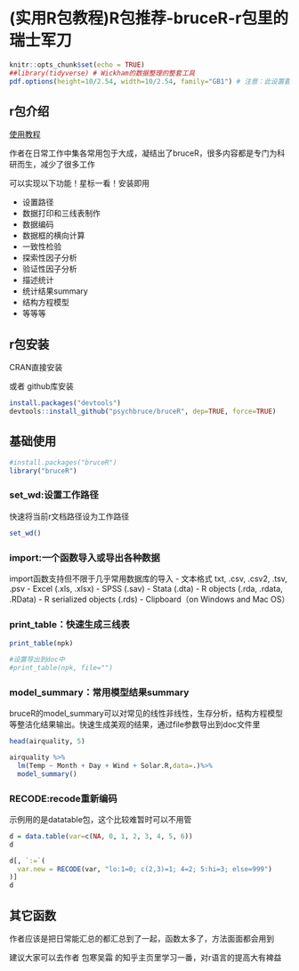 # (实用R包教程)R包推荐-bruceR-r包里的瑞士军刀{-}

```r
knitr::opts_chunk$set(echo = TRUE)
##library(tidyverse) # Wickham的数据整理的整套工具
pdf.options(height=10/2.54, width=10/2.54, family="GB1") # 注意：此设置要放在最后
```

## r包介绍

[使用教程](https://zhuanlan.zhihu.com/p/281150493)

作者在日常工作中集各常用包于大成，凝结出了bruceR，很多内容都是专门为科研而生，减少了很多工作

可以实现以下功能！星标一看！安装即用

- 设置路径
- 数据打印和三线表制作
- 数据编码
- 数据框的横向计算
- 一致性检验
- 探索性因子分析
- 验证性因子分析
- 描述统计
- 统计结果summary
- 结构方程模型
- 等等等

## r包安装

CRAN直接安装

或者 github库安装

```r
install.packages("devtools")
devtools::install_github("psychbruce/bruceR", dep=TRUE, force=TRUE)
```

## 基础使用

```r
#install.packages("bruceR")
library("bruceR")
```

### set_wd:设置工作路径

快速将当前r文档路径设为工作路径

```r
set_wd()
```

### import:一个函数导入或导出各种数据

import函数支持但不限于几乎常用数据库的导入
- 文本格式 txt, .csv, .csv2, .tsv, .psv 
- Excel (.xls, .xlsx)
- SPSS (.sav)
- Stata (.dta)
- R objects (.rda, .rdata, .RData)
- R serialized objects (.rds)
- Clipboard（on Windows and Mac OS）

### print_table：快速生成三线表

```r
print_table(npk)

#设置导出到doc中
#print_table(npk, file="")
```

### model_summary：常用模型结果summary

bruceR的model_summary可以对常见的线性非线性，生存分析，结构方程模型等整洁化结果输出。快速生成美观的结果，通过file参数导出到doc文件里

```r
head(airquality, 5)

airquality %>% 
  lm(Temp ~ Month + Day + Wind + Solar.R,data=.)%>% 
  model_summary()


```

### RECODE:recode重新编码

示例用的是datatable包，这个比较难暂时可以不用管

```r
d = data.table(var=c(NA, 0, 1, 2, 3, 4, 5, 6))
d

d[, `:=`(
  var.new = RECODE(var, "lo:1=0; c(2,3)=1; 4=2; 5:hi=3; else=999")
)]
d
```



## 其它函数

作者应该是把日常能汇总的都汇总到了一起，函数太多了，方法面面都会用到

建议大家可以去作者 包寒吴霜 的知乎主页里学习一番，对r语言的提高大有裨益